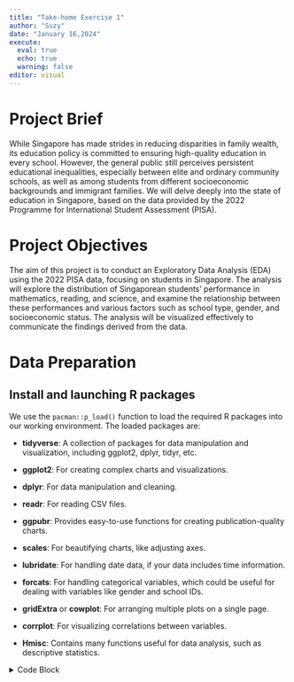 ```yaml
---
title: "Take-home Exercise 1"
author: "Suzy"
date: "January 16,2024"
execute: 
  eval: true
  echo: true
  warning: false
editor: visual
---
```


# Project Brief

While Singapore has made strides in reducing disparities in family wealth, its education policy is committed to ensuring high-quality education in every school. However, the general public still perceives persistent educational inequalities, especially between elite and ordinary community schools, as well as among students from different socioeconomic backgrounds and immigrant families. We will delve deeply into the state of education in Singapore, based on the data provided by the 2022 Programme for International Student Assessment (PISA).

# Project Objectives

The aim of this project is to conduct an Exploratory Data Analysis (EDA) using the 2022 PISA data, focusing on students in Singapore. The analysis will explore the distribution of Singaporean students' performance in mathematics, reading, and science, and examine the relationship between these performances and various factors such as school type, gender, and socioeconomic status. The analysis will be visualized effectively to communicate the findings derived from the data.

# Data Preparation

## Install and launching R packages

We use the `pacman::p_load()` function to load the required R packages into our working environment. The loaded packages are:

-   **tidyverse**: A collection of packages for data manipulation and visualization, including ggplot2, dplyr, tidyr, etc.

-   **ggplot2**: For creating complex charts and visualizations.

-   **dplyr**: For data manipulation and cleaning.

-   **readr**: For reading CSV files.

-   **ggpubr**: Provides easy-to-use functions for creating publication-quality charts.

-   **scales**: For beautifying charts, like adjusting axes.

-   **lubridate**: For handling date data, if your data includes time information.

-   **forcats**: For handling categorical variables, which could be useful for dealing with variables like gender and school IDs.

-   **gridExtra** or **cowplot**: For arranging multiple plots on a single page.

-   **corrplot**: For visualizing correlations between variables.

-   **Hmisc**: Contains many functions useful for data analysis, such as descriptive statistics.

<details class="custom-block">
<summary class="custom-block-summary">Code Block</summary>
``` r
pacman::p_load(tidyverse, ggplot2, dplyr, readr, ggpubr,
scales,forcats, gridExtra, corrplot, Hmisc, lubridate)
```

## **Dataset Organization**

### **Data overview**

### **Research Variable Selection**

### **Data Structure**

### **Data Quality**

# Exploratory Data Analysis

## Distribution of performance in math, reading and science

## The relationship between gender and academic performance

## The relationship between school and academic performance

## The relationship between socioeconomic status and academic performance

## Comprehensive visualization
